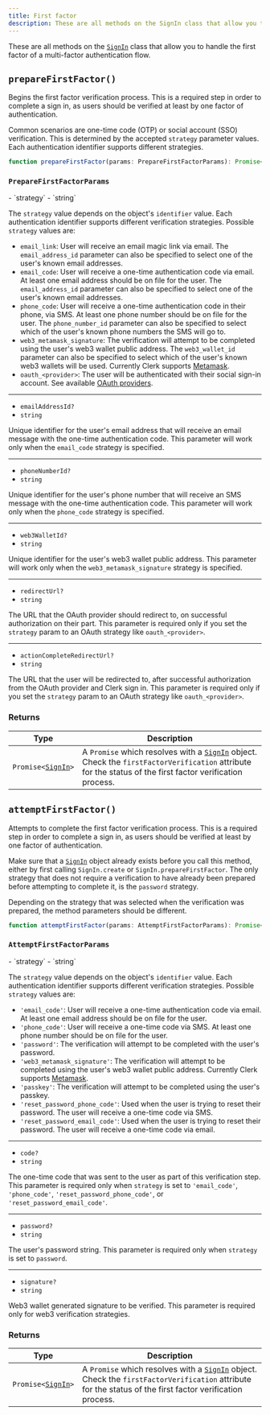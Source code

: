 ```yaml
---
title: First factor
description: These are all methods on the SignIn class that allow you to handle the first factor of a multi-factor authentication flow.
---
```


These are all methods on the [`SignIn`](/docs/references/javascript/sign-in/sign-in) class that allow you to handle the first factor of a multi-factor authentication flow.

## `prepareFirstFactor()`

Begins the first factor verification process. This is a required step in order to complete a sign in, as users should be verified at least by one factor of authentication.

Common scenarios are one-time code (OTP) or social account (SSO) verification. This is determined by the accepted `strategy` parameter values. Each authentication identifier supports different strategies.

```typescript {{ prettier: false }}
function prepareFirstFactor(params: PrepareFirstFactorParams): Promise<SignIn>;
```

### `PrepareFirstFactorParams`

<Properties>
  - `strategy`
  - `string`

  The `strategy` value depends on the object's `identifier` value. Each authentication identifier supports different verification strategies. Possible `strategy` values are:

  - `email_link`: User will receive an email magic link via email. The `email_address_id` parameter can also be specified to select one of the user's known email addresses.
  - `email_code`: User will receive a one-time authentication code via email. At least one email address should be on file for the user. The `email_address_id` parameter can also be specified to select one of the user's known email addresses.
  - `phone_code`: User will receive a one-time authentication code in their phone, via SMS. At least one phone number should be on file for the user. The `phone_number_id` parameter can also be specified to select which of the user's known phone numbers the SMS will go to.
  - `web3_metamask_signature`: The verification will attempt to be completed using the user's web3 wallet public address. The `web3_wallet_id` parameter can also be specified to select which of the user's known web3 wallets will be used. Currently Clerk supports [Metamask](https://metamask.io/).
  - `oauth_<provider>`: The user will be authenticated with their social sign-in account. See available [OAuth providers](/docs/references/javascript/types/oauth#o-auth-provider).

  ---

  - `emailAddressId?`
  - `string`

  Unique identifier for the user's email address that will receive an email message with the one-time authentication code. This parameter will work only when the `email_code` strategy is specified.

  ---

  - `phoneNumberId?`
  - `string`

  Unique identifier for the user's phone number that will receive an SMS message with the one-time authentication code. This parameter will work only when the `phone_code` strategy is specified.

  ---

  - `web3WalletId?`
  - `string`

  Unique identifier for the user's web3 wallet public address. This parameter will work only when the `web3_metamask_signature` strategy is specified.

  ---

  - `redirectUrl?`
  - `string`

  The URL that the OAuth provider should redirect to, on successful authorization on their part. This parameter is required only if you set the `strategy` param to an OAuth strategy like `oauth_<provider>`.

  ---

  - `actionCompleteRedirectUrl?`
  - `string`

  The URL that the user will be redirected to, after successful authorization from the OAuth provider and Clerk sign in. This parameter is required only if you set the `strategy` param to an OAuth strategy like `oauth_<provider>`.
</Properties>

### Returns

| Type | Description |
| - | - |
| <code>Promise\<[SignIn][signin-ref]></code> | A `Promise` which resolves with a [`SignIn`][signin-ref] object. Check the `firstFactorVerification` attribute for the status of the first factor verification process. |

## `attemptFirstFactor()`

Attempts to complete the first factor verification process. This is a required step in order to complete a sign in, as users should be verified at least by one factor of authentication.

Make sure that a [`SignIn`][signin-ref] object already exists before you call this method, either by first calling `SignIn.create` or `SignIn.prepareFirstFactor`. The only strategy that does not require a verification to have already been prepared before attempting to complete it, is the `password` strategy.

Depending on the strategy that was selected when the verification was prepared, the method parameters should be different.

```typescript {{ prettier: false }}
function attemptFirstFactor(params: AttemptFirstFactorParams): Promise<SignIn>;
```

### `AttemptFirstFactorParams`

<Properties>
  - `strategy`
  - `string`

  The `strategy` value depends on the object's `identifier` value. Each authentication identifier supports different verification strategies. Possible `strategy` values are:

  - `'email_code'`: User will receive a one-time authentication code via email. At least one email address should be on file for the user.
  - `'phone_code'`: User will receive a one-time code via SMS. At least one phone number should be on file for the user.
  - `'password'`: The verification will attempt to be completed with the user's password.
  - `'web3_metamask_signature'`: The verification will attempt to be completed using the user's web3 wallet public address. Currently Clerk supports [Metamask](https://metamask.io/).
  - `'passkey'`: The verification will attempt to be completed using the user's passkey.
  - `'reset_password_phone_code'`: Used when the user is trying to reset their password. The user will receive a one-time code via SMS.
  - `'reset_password_email_code'`: Used when the user is trying to reset their password. The user will receive a one-time code via email.

  ---

  - `code?`
  - `string`

  The one-time code that was sent to the user as part of this verification step. This parameter is required only when `strategy` is set to `'email_code'`, `'phone_code'`, `'reset_password_phone_code'`, or `'reset_password_email_code'`.

  ---

  - `password?`
  - `string`

  The user's password string. This parameter is required only when `strategy` is set to `password`.

  ---

  - `signature?`
  - `string`

  Web3 wallet generated signature to be verified. This parameter is required only for web3 verification strategies.
</Properties>

### Returns

| Type | Description |
| - | - |
| <code>Promise\<[SignIn][signin-ref]></code> | A `Promise` which resolves with a [`SignIn`][signin-ref] object. Check the `firstFactorVerification` attribute for the status of the first factor verification process. |

[signin-ref]: /docs/references/javascript/sign-in/sign-in
